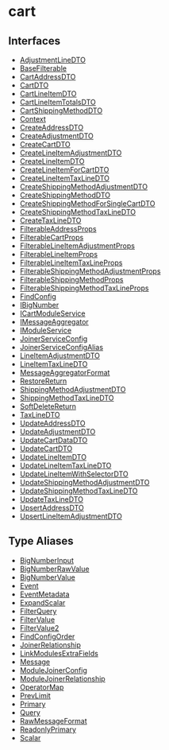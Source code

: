 
# cart

## Interfaces

- [AdjustmentLineDTO](../../cart/interfaces/cart.AdjustmentLineDTO/page.mdx)
- [BaseFilterable](../../cart/interfaces/cart.BaseFilterable/page.mdx)
- [CartAddressDTO](../../cart/interfaces/cart.CartAddressDTO/page.mdx)
- [CartDTO](../../cart/interfaces/cart.CartDTO/page.mdx)
- [CartLineItemDTO](../../cart/interfaces/cart.CartLineItemDTO/page.mdx)
- [CartLineItemTotalsDTO](../../cart/interfaces/cart.CartLineItemTotalsDTO/page.mdx)
- [CartShippingMethodDTO](../../cart/interfaces/cart.CartShippingMethodDTO/page.mdx)
- [Context](../../cart/interfaces/cart.Context/page.mdx)
- [CreateAddressDTO](../../cart/interfaces/cart.CreateAddressDTO/page.mdx)
- [CreateAdjustmentDTO](../../cart/interfaces/cart.CreateAdjustmentDTO/page.mdx)
- [CreateCartDTO](../../cart/interfaces/cart.CreateCartDTO/page.mdx)
- [CreateLineItemAdjustmentDTO](../../cart/interfaces/cart.CreateLineItemAdjustmentDTO/page.mdx)
- [CreateLineItemDTO](../../cart/interfaces/cart.CreateLineItemDTO/page.mdx)
- [CreateLineItemForCartDTO](../../cart/interfaces/cart.CreateLineItemForCartDTO/page.mdx)
- [CreateLineItemTaxLineDTO](../../cart/interfaces/cart.CreateLineItemTaxLineDTO/page.mdx)
- [CreateShippingMethodAdjustmentDTO](../../cart/interfaces/cart.CreateShippingMethodAdjustmentDTO/page.mdx)
- [CreateShippingMethodDTO](../../cart/interfaces/cart.CreateShippingMethodDTO/page.mdx)
- [CreateShippingMethodForSingleCartDTO](../../cart/interfaces/cart.CreateShippingMethodForSingleCartDTO/page.mdx)
- [CreateShippingMethodTaxLineDTO](../../cart/interfaces/cart.CreateShippingMethodTaxLineDTO/page.mdx)
- [CreateTaxLineDTO](../../cart/interfaces/cart.CreateTaxLineDTO/page.mdx)
- [FilterableAddressProps](../../cart/interfaces/cart.FilterableAddressProps/page.mdx)
- [FilterableCartProps](../../cart/interfaces/cart.FilterableCartProps/page.mdx)
- [FilterableLineItemAdjustmentProps](../../cart/interfaces/cart.FilterableLineItemAdjustmentProps/page.mdx)
- [FilterableLineItemProps](../../cart/interfaces/cart.FilterableLineItemProps/page.mdx)
- [FilterableLineItemTaxLineProps](../../cart/interfaces/cart.FilterableLineItemTaxLineProps/page.mdx)
- [FilterableShippingMethodAdjustmentProps](../../cart/interfaces/cart.FilterableShippingMethodAdjustmentProps/page.mdx)
- [FilterableShippingMethodProps](../../cart/interfaces/cart.FilterableShippingMethodProps/page.mdx)
- [FilterableShippingMethodTaxLineProps](../../cart/interfaces/cart.FilterableShippingMethodTaxLineProps/page.mdx)
- [FindConfig](../../cart/interfaces/cart.FindConfig/page.mdx)
- [IBigNumber](../../cart/interfaces/cart.IBigNumber/page.mdx)
- [ICartModuleService](../../cart/interfaces/cart.ICartModuleService/page.mdx)
- [IMessageAggregator](../../cart/interfaces/cart.IMessageAggregator/page.mdx)
- [IModuleService](../../cart/interfaces/cart.IModuleService/page.mdx)
- [JoinerServiceConfig](../../cart/interfaces/cart.JoinerServiceConfig/page.mdx)
- [JoinerServiceConfigAlias](../../cart/interfaces/cart.JoinerServiceConfigAlias/page.mdx)
- [LineItemAdjustmentDTO](../../cart/interfaces/cart.LineItemAdjustmentDTO/page.mdx)
- [LineItemTaxLineDTO](../../cart/interfaces/cart.LineItemTaxLineDTO/page.mdx)
- [MessageAggregatorFormat](../../cart/interfaces/cart.MessageAggregatorFormat/page.mdx)
- [RestoreReturn](../../cart/interfaces/cart.RestoreReturn/page.mdx)
- [ShippingMethodAdjustmentDTO](../../cart/interfaces/cart.ShippingMethodAdjustmentDTO/page.mdx)
- [ShippingMethodTaxLineDTO](../../cart/interfaces/cart.ShippingMethodTaxLineDTO/page.mdx)
- [SoftDeleteReturn](../../cart/interfaces/cart.SoftDeleteReturn/page.mdx)
- [TaxLineDTO](../../cart/interfaces/cart.TaxLineDTO/page.mdx)
- [UpdateAddressDTO](../../cart/interfaces/cart.UpdateAddressDTO/page.mdx)
- [UpdateAdjustmentDTO](../../cart/interfaces/cart.UpdateAdjustmentDTO/page.mdx)
- [UpdateCartDataDTO](../../cart/interfaces/cart.UpdateCartDataDTO/page.mdx)
- [UpdateCartDTO](../../cart/interfaces/cart.UpdateCartDTO/page.mdx)
- [UpdateLineItemDTO](../../cart/interfaces/cart.UpdateLineItemDTO/page.mdx)
- [UpdateLineItemTaxLineDTO](../../cart/interfaces/cart.UpdateLineItemTaxLineDTO/page.mdx)
- [UpdateLineItemWithSelectorDTO](../../cart/interfaces/cart.UpdateLineItemWithSelectorDTO/page.mdx)
- [UpdateShippingMethodAdjustmentDTO](../../cart/interfaces/cart.UpdateShippingMethodAdjustmentDTO/page.mdx)
- [UpdateShippingMethodTaxLineDTO](../../cart/interfaces/cart.UpdateShippingMethodTaxLineDTO/page.mdx)
- [UpdateTaxLineDTO](../../cart/interfaces/cart.UpdateTaxLineDTO/page.mdx)
- [UpsertAddressDTO](../../cart/interfaces/cart.UpsertAddressDTO/page.mdx)
- [UpsertLineItemAdjustmentDTO](../../cart/interfaces/cart.UpsertLineItemAdjustmentDTO/page.mdx)

## Type Aliases

- [BigNumberInput](../../cart/types/cart.BigNumberInput/page.mdx)
- [BigNumberRawValue](../../cart/types/cart.BigNumberRawValue/page.mdx)
- [BigNumberValue](../../cart/types/cart.BigNumberValue/page.mdx)
- [Event](../../cart/types/cart.Event/page.mdx)
- [EventMetadata](../../cart/types/cart.EventMetadata/page.mdx)
- [ExpandScalar](../../cart/types/cart.ExpandScalar/page.mdx)
- [FilterQuery](../../cart/types/cart.FilterQuery/page.mdx)
- [FilterValue](../../cart/types/cart.FilterValue/page.mdx)
- [FilterValue2](../../cart/types/cart.FilterValue2/page.mdx)
- [FindConfigOrder](../../cart/types/cart.FindConfigOrder/page.mdx)
- [JoinerRelationship](../../cart/types/cart.JoinerRelationship/page.mdx)
- [LinkModulesExtraFields](../../cart/types/cart.LinkModulesExtraFields/page.mdx)
- [Message](../../cart/types/cart.Message/page.mdx)
- [ModuleJoinerConfig](../../cart/types/cart.ModuleJoinerConfig/page.mdx)
- [ModuleJoinerRelationship](../../cart/types/cart.ModuleJoinerRelationship/page.mdx)
- [OperatorMap](../../cart/types/cart.OperatorMap/page.mdx)
- [PrevLimit](../../cart/types/cart.PrevLimit/page.mdx)
- [Primary](../../cart/types/cart.Primary/page.mdx)
- [Query](../../cart/types/cart.Query/page.mdx)
- [RawMessageFormat](../../cart/types/cart.RawMessageFormat/page.mdx)
- [ReadonlyPrimary](../../cart/types/cart.ReadonlyPrimary/page.mdx)
- [Scalar](../../cart/types/cart.Scalar/page.mdx)
